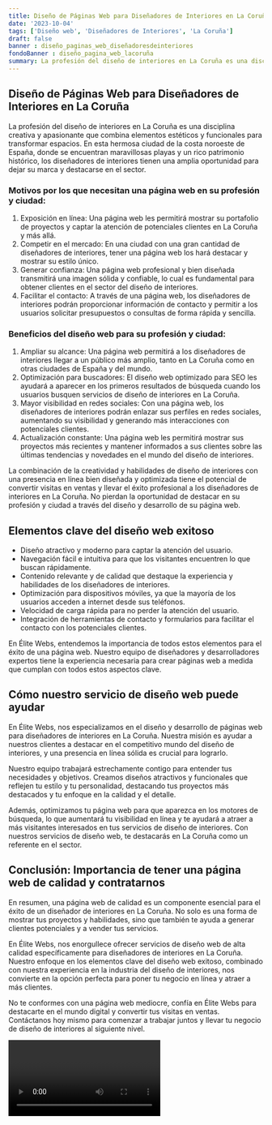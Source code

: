 ```yaml
---
title: Diseño de Páginas Web para Diseñadores de Interiores en La Coruña
date: '2023-10-04'
tags: ['Diseño web', 'Diseñadores de Interiores', 'La Coruña']
draft: false
banner : diseño_paginas_web_diseñadoresdeinteriores
fondoBanner : diseño_pagina_web_lacoruña
summary: La profesión del diseño de interiores en La Coruña es una disciplina creativa y apasionante que combina elementos estéticos y funcionales para transformar espacios. En esta hermosa ciudad de la costa noroeste de España, donde se encuentran maravillosas playas y un rico patrimonio histórico, los diseñadores de interiores tienen una amplia oportunidad para dejar su marca y destacarse en el sector.
---
```


## Diseño de Páginas Web para Diseñadores de Interiores en La Coruña

La profesión del diseño de interiores en La Coruña es una disciplina creativa y apasionante que combina elementos estéticos y funcionales para transformar espacios. En esta hermosa ciudad de la costa noroeste de España, donde se encuentran maravillosas playas y un rico patrimonio histórico, los diseñadores de interiores tienen una amplia oportunidad para dejar su marca y destacarse en el sector.

### Motivos por los que necesitan una página web en su profesión y ciudad:

1. Exposición en línea: Una página web les permitirá mostrar su portafolio de proyectos y captar la atención de potenciales clientes en La Coruña y más allá.
2. Competir en el mercado: En una ciudad con una gran cantidad de diseñadores de interiores, tener una página web los hará destacar y mostrar su estilo único.
3. Generar confianza: Una página web profesional y bien diseñada transmitirá una imagen sólida y confiable, lo cual es fundamental para obtener clientes en el sector del diseño de interiores.
4. Facilitar el contacto: A través de una página web, los diseñadores de interiores podrán proporcionar información de contacto y permitir a los usuarios solicitar presupuestos o consultas de forma rápida y sencilla.

### Beneficios del diseño web para su profesión y ciudad:

1. Ampliar su alcance: Una página web permitirá a los diseñadores de interiores llegar a un público más amplio, tanto en La Coruña como en otras ciudades de España y del mundo.
2. Optimización para buscadores: El diseño web optimizado para SEO les ayudará a aparecer en los primeros resultados de búsqueda cuando los usuarios busquen servicios de diseño de interiores en La Coruña.
3. Mayor visibilidad en redes sociales: Con una página web, los diseñadores de interiores podrán enlazar sus perfiles en redes sociales, aumentando su visibilidad y generando más interacciones con potenciales clientes.
4. Actualización constante: Una página web les permitirá mostrar sus proyectos más recientes y mantener informados a sus clientes sobre las últimas tendencias y novedades en el mundo del diseño de interiores.

La combinación de la creatividad y habilidades de diseño de interiores con una presencia en línea bien diseñada y optimizada tiene el potencial de convertir visitas en ventas y llevar el éxito profesional a los diseñadores de interiores en La Coruña. No pierdan la oportunidad de destacar en su profesión y ciudad a través del diseño y desarrollo de su página web.

<GifSeo />

<Cta />

## Elementos clave del diseño web exitoso

- Diseño atractivo y moderno para captar la atención del usuario.
- Navegación fácil e intuitiva para que los visitantes encuentren lo que buscan rápidamente.
- Contenido relevante y de calidad que destaque la experiencia y habilidades de los diseñadores de interiores.
- Optimización para dispositivos móviles, ya que la mayoría de los usuarios acceden a internet desde sus teléfonos.
- Velocidad de carga rápida para no perder la atención del usuario.
- Integración de herramientas de contacto y formularios para facilitar el contacto con los potenciales clientes.

En Élite Webs, entendemos la importancia de todos estos elementos para el éxito de una página web. Nuestro equipo de diseñadores y desarrolladores expertos tiene la experiencia necesaria para crear páginas web a medida que cumplan con todos estos aspectos clave.

## Cómo nuestro servicio de diseño web puede ayudar

En Élite Webs, nos especializamos en el diseño y desarrollo de páginas web para diseñadores de interiores en La Coruña. Nuestra misión es ayudar a nuestros clientes a destacar en el competitivo mundo del diseño de interiores, y una presencia en línea sólida es crucial para lograrlo.

Nuestro equipo trabajará estrechamente contigo para entender tus necesidades y objetivos. Creamos diseños atractivos y funcionales que reflejen tu estilo y tu personalidad, destacando tus proyectos más destacados y tu enfoque en la calidad y el detalle.

Además, optimizamos tu página web para que aparezca en los motores de búsqueda, lo que aumentará tu visibilidad en línea y te ayudará a atraer a más visitantes interesados en tus servicios de diseño de interiores. Con nuestros servicios de diseño web, te destacarás en La Coruña como un referente en el sector.

## Conclusión: Importancia de tener una página web de calidad y contratarnos

En resumen, una página web de calidad es un componente esencial para el éxito de un diseñador de interiores en La Coruña. No solo es una forma de mostrar tus proyectos y habilidades, sino que también te ayuda a generar clientes potenciales y a vender tus servicios.

En Élite Webs, nos enorgullece ofrecer servicios de diseño web de alta calidad específicamente para diseñadores de interiores en La Coruña. Nuestro enfoque en los elementos clave del diseño web exitoso, combinado con nuestra experiencia en la industria del diseño de interiores, nos convierte en la opción perfecta para poner tu negocio en línea y atraer a más clientes.

No te conformes con una página web mediocre, confía en Élite Webs para destacarte en el mundo digital y convertir tus visitas en ventas. Contáctanos hoy mismo para comenzar a trabajar juntos y llevar tu negocio de diseño de interiores al siguiente nivel.

<Video />

<CtaBot job='Diseñadores de Interiores' city='La Coruña'/>

<Gmaps query='La Coruña+españa+maps' />